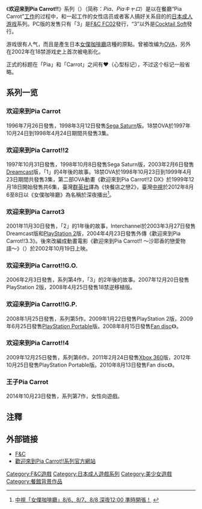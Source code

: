 {{Infobox VG series
| title                  = 歡迎來到Pia Carrot!!
| japanese               = Pia♥キャロットへようこそ!!
| english                = Welcome to Pia Carrot
| image                  = 
| caption                = 
| genre                  = 
| developer              = 
| publisher              = 
| creator                = 
| writer                 = 
| artist                 = 
| composer               = 
| platforms               = 
| first release version  = [[歡迎來到Pia_Carrot!!|歡迎來到Pia Carrot!!]]
| first release date     = 1996年7月26日
| latest release version = [[歡迎來到Pia_Carrot!!4|歡迎來到Pia Carrot!!4]]
| latest release date    = 2009年12月25日
| spinoffs               = 王子Pia Carrot
}}

《'''欢迎来到Pia Carrot!!'''》系列（{{lang|ja|Pia♥キャロットへようこそ!! シリーズ}}）（简称：''Pia''、''Piaキャロ''）是以在餐廳“Pia Carrot”[[工作|工作]]的过程中，和一起工作的女性店员或者客人搞好关系目的的[[日本成人游戏|日本成人游戏]]系列。PC版的发售只有「3」是[[F&C|F&C FC02]]發行，“3”以外是[[Cocktail_Soft|Cocktail Soft]]發行。

游戏很有人气，而且是產生日本[[女僕咖啡廳|女僕咖啡廳]]店種的原點。曾被改编为[[OVA|OVA]]，另外在2002年在18禁游戏史上首次被电影化。

正式的标题在「Pia」和「Carrot」之间有♥（心型标记），不过这个标记一般省略。

==系列一览==
===欢迎来到Pia Carrot===
{{main|歡迎來到Pia Carrot!!}}
1996年7月26日發售，1998年3月12日發售[[Sega_Saturn|Sega Saturn]]版。18禁OVA於1997年10月24日到1998年4月24日期間共發售3集。

===欢迎来到Pia Carrot!!2===
{{main|歡迎來到Pia Carrot!!2}}
1997年10月31日發售，1998年10月8日發售Sega Saturn版，2003年2月6日發售[[Dreamcast|Dreamcast]]版，「1」的4年後的故事。18禁OVA於1998年10月23日到1999年4月23日期間共發售3集，第二部OVA動畫《歡迎來到Pia Carrot!!2 DX》於1999年12月18日開始發售共6集，臺灣[[群英社|群英社]]譯為《快餐店之戀2》，臺灣[[中視|中視]]於2012年8月6至8日以《女僕咖啡廳》為名稱於深夜播出<ref>[http://www.ctv.com.tw/opencms/2012/maid/ 中視「女僕咖啡廳」8/6、8/7、8/8 深夜12:00 準時開張！] {{Wayback|url=http://www.ctv.com.tw/opencms/2012/maid/ |date=20160305041853 }}{{zh-tw}}</ref>。

===欢迎来到Pia Carrot3===
2001年11月30日發售，「2」的1年後的故事，Interchannel於2003年3月27日發售Dreamcast版和[[PlayStation_2|PlayStation 2]]版，2004年4月23日發售外傳《歡迎來到Pia Carrot!!3.3》。後來改編成動畫電影《歡迎來到Pia Carrot!! 〜沙耶香的戀愛物語〜》（{{lang|ja|Pia♥キャロットへようこそ!! 劇場版 〜さやかの恋物語〜}}）於2002年10月19日上映。

===欢迎来到Pia Carrot!!G.O.===
2006年2月3日發售，系列第4作，「3」的2年後的故事。2007年12月20日發售PlayStation 2版，2008年4月25日發售18禁逆移植版。

===欢迎来到Pia Carrot!!G.P.===
2008年1月25日發售，系列第5作。2009年1月22日發售PlayStation 2版，2009年6月25日發售[[PlayStation_Portable|PlayStation Portable]]版。2008年8月15日發售[[Fan_disc|Fan disc]]《{{lang|ja|ぴあきゃろG.P.FD}}》。

===欢迎来到Pia Carrot!!4===
2009年12月25日發售，系列第6作。2011年2月24日發售[[Xbox_360|Xbox 360]]版，2012年10月25日發售PlayStation Portable版。2010年8月13日發售Fan disc《{{lang|ja|ぴあきゃろ4FD}}》。

===王子Pia Carrot===
2014年10月23日發售，系列第7作，女性向遊戲。

==注釋==
{{reflist}}

==外部链接==
*[http://fandc.co.jp/ F&C] {{Wayback|url=http://fandc.co.jp/ |date=20090917063905 }}{{ja}}
*[http://fandc.co.jp/piacarrot/ 歡迎來到Pia Carrot!!系列官方網站] {{Wayback|url=http://fandc.co.jp/piacarrot/ |date=20201102230706 }}{{ja}}

{{F&C}}
{{武藤裕治執導作品}}

{{DEFAULTSORT:Pia Carrot He Youkoso}}
[[Category:F&C遊戲|Category:F&C遊戲]]
[[Category:日本成人遊戲系列|Category:日本成人遊戲系列]]
[[Category:美少女遊戲|Category:美少女遊戲]]
[[Category:餐館背景作品|Category:餐館背景作品]]